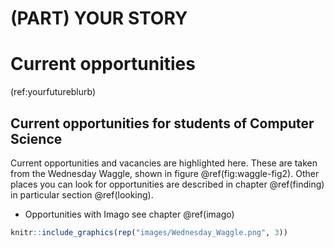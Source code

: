 # (PART) YOUR STORY {-}

# Current opportunities {#opportunities}

(ref:yourfutureblurb)

## Current opportunities for students of Computer Science

Current opportunities and vacancies are highlighted here. These are taken from the Wednesday Waggle, shown in figure \@ref(fig:waggle-fig2). Other places you can look for opportunities are described in chapter \@ref(finding) in particular section \@ref(looking).

* Opportunities with Imago see chapter \@ref(imago)

```r
knitr::include_graphics(rep("images/Wednesday_Waggle.png", 3))
```
